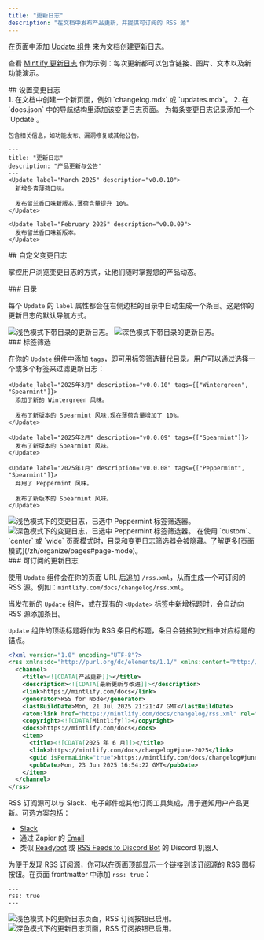 ```yaml
---
title: "更新日志"
description: "在文档中发布产品更新，并提供可订阅的 RSS 源"
---
```


在页面中添加 [Update 组件](/zh/components/update) 来为文档创建更新日志。

查看 [Mintlify 更新日志](/zh/changelog) 作为示例：每次更新都可以包含链接、图片、文本以及新功能演示。

<div id="setting-up-your-changelog">
  ## 设置变更日志
</div>

<Steps>
  <Step title="为变更日志创建页面">
    1. 在文档中创建一个新页面，例如 `changelog.mdx` 或 `updates.mdx`。
    2. 在 `docs.json` 中的导航结构里添加该变更日志页面。
  </Step>

  <Step title="向变更日志添加 Update 组件">
    为每条变更日志记录添加一个 `Update`。

    包含相关信息，如功能发布、漏洞修复或其他公告。
  </Step>
</Steps>

```mdx Example changelog.mdx
---
title: "更新日志"
description: "产品更新与公告"
---
<Update label="March 2025" description="v0.0.10">
  新增冬青薄荷口味。

  发布留兰香口味新版本,薄荷含量提升 10%。
</Update>

<Update label="February 2025" description="v0.0.09">
  发布留兰香口味新版本。
</Update>
```

<div id="customizing-your-changelog">
  ## 自定义变更日志
</div>

掌控用户浏览变更日志的方式，让他们随时掌握您的产品动态。

<div id="table-of-contents">
  ### 目录
</div>

每个 `Update` 的 `label` 属性都会在右侧边栏的目录中自动生成一个条目。这是你的更新日志的默认导航方式。

<Frame>
  <img src="/images/changelog-toc-light.png" alt="浅色模式下带目录的更新日志。" className="block dark:hidden" />

  <img src="/images/changelog-toc-dark.png" alt="深色模式下带目录的更新日志。" className="hidden dark:block" />
</Frame>

<div id="tag-filters">
  ### 标签筛选
</div>

在你的 `Update` 组件中添加 `tags`，即可用标签筛选替代目录。用户可以通过选择一个或多个标签来过滤更新日志：

```mdx Tag filters example wrap
<Update label="2025年3月" description="v0.0.10" tags={["Wintergreen", "Spearmint"]}>
  添加了新的 Wintergreen 风味。

  发布了新版本的 Spearmint 风味,现在薄荷含量增加了 10%。
</Update>

<Update label="2025年2月" description="v0.0.09" tags={["Spearmint"]}>
  发布了新版本的 Spearmint 风味。
</Update>

<Update label="2025年1月" description="v0.0.08" tags={["Peppermint", "Spearmint"]}>
  弃用了 Peppermint 风味。

  发布了新版本的 Spearmint 风味。
</Update>
```

<Frame>
  <img src="/images/changelog-filters-light.png" alt="浅色模式下的变更日志，已选中 Peppermint 标签筛选器。" className="block dark:hidden" />

  <img src="/images/changelog-filters-dark.png" alt="深色模式下的变更日志，已选中 Peppermint 标签筛选器。" className="hidden dark:block" />
</Frame>

<Tip>
  在使用 `custom`、`center` 或 `wide` 页面模式时，目录和变更日志筛选器会被隐藏。了解更多[页面模式](/zh/organize/pages#page-mode)。
</Tip>

<div id="subscribable-changelogs">
  ### 可订阅的更新日志
</div>

使用 `Update` 组件会在你的页面 URL 后追加 `/rss.xml`，从而生成一个可订阅的 RSS 源。例如：`mintlify.com/docs/changelog/rss.xml`。

当发布新的 `Update` 组件，或在现有的 `<Update>` 标签中新增标题时，会自动向 RSS 源添加条目。

`Update` 组件的顶级标题将作为 RSS 条目的标题，条目会链接到文档中对应标题的锚点。

```xml Example RSS feed
<?xml version="1.0" encoding="UTF-8"?>
<rss xmlns:dc="http://purl.org/dc/elements/1.1/" xmlns:content="http://purl.org/rss/1.0/modules/content/" xmlns:atom="http://www.w3.org/2005/Atom" version="2.0">
  <channel>
    <title><![CDATA[产品更新]]></title>
    <description><![CDATA[最新更新与改进]]></description>
    <link>https://mintlify.com/docs</link>
    <generator>RSS for Node</generator>
    <lastBuildDate>Mon, 21 Jul 2025 21:21:47 GMT</lastBuildDate>
    <atom:link href="https://mintlify.com/docs/changelog/rss.xml" rel="self" type="application/rss+xml"/>
    <copyright><![CDATA[Mintlify]]></copyright>
    <docs>https://mintlify.com/docs</docs>
    <item>
      <title><![CDATA[2025 年 6 月]]></title>
      <link>https://mintlify.com/docs/changelog#june-2025</link>
      <guid isPermaLink="true">https://mintlify.com/docs/changelog#june-2025</guid>
      <pubDate>Mon, 23 Jun 2025 16:54:22 GMT</pubDate>
    </item>
  </channel>
</rss>
```

RSS 订阅源可以与 Slack、电子邮件或其他订阅工具集成，用于通知用户产品更新。可选方案包括：

* [Slack](https://slack.com/help/articles/218688467-Add-RSS-feeds-to-Slack)
* 通过 Zapier 的 [Email](https://zapier.com/apps/email/integrations/rss/1441/send-new-rss-feed-entries-via-email)
* 类似 [Readybot](https://readybot.io) 或 [RSS Feeds to Discord Bot](https://rss.app/en/bots/rssfeeds-discord-bot) 的 Discord 机器人

为便于发现 RSS 订阅源，你可以在页面顶部显示一个链接到该订阅源的 RSS 图标按钮。在页面 frontmatter 中添加 `rss: true`：

```mdx
---
rss: true
---
```

<Frame>
  <img src="/images/changelog-rss-button-light.png" alt="浅色模式下的更新日志页面，RSS 订阅按钮已启用。" className="block dark:hidden" />

  <img src="/images/changelog-rss-button-dark.png" alt="深色模式下的更新日志页面，RSS 订阅按钮已启用。" className="hidden dark:block" />
</Frame>

